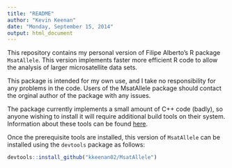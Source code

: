 ```yaml
---
title: "README"
author: "Kevin Keenan"
date: "Monday, September 15, 2014"
output: html_document
---
```


This repository contains my personal version of Filipe Alberto's R package `MsatAllele`. This version implements faster more efficient R code to allow the analysis of larger microsatellite data sets.

This package is intended for my own use, and I take no responsibility for any problems in the code. Users of the MsatAllele package should contact the orginal author of the package with any issues.

The package currently implements a small amount of C++ code (badly), so anyone wishing to install it will require additional build tools on their system. Information about these tools can be found [here](http://www.rstudio.com/products/rpackages/devtools/).

Once the prerequisite tools are installed, this version of `MsatAllele` can be installed using the `devtools` package as follows:

```r
devtools::install_github("kkeenan02/MsatAllele")
```